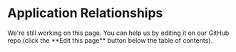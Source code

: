
# Application Relationships

<Callout>
    We're still working on this page. You can help us by editing it on our GitHub repo (click the **Edit this page** button below the table of contents).
</Callout>
